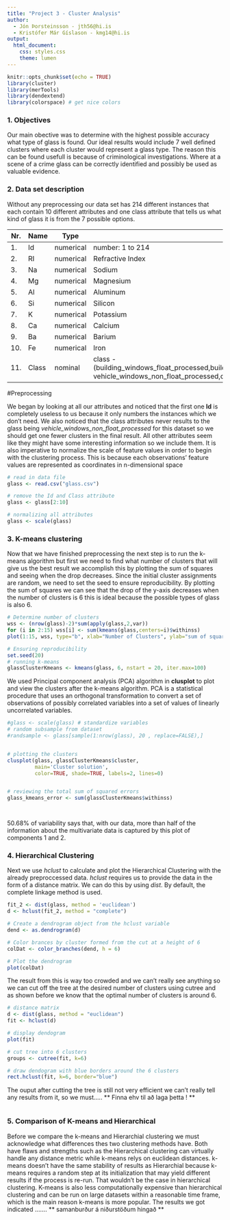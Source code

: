 ```yaml
---
title: "Project 3 - Cluster Analysis"
author: 
  - Jón Þorsteinsson - jth56@hi.is
  - Kristófer Már Gíslason - kmg14@hi.is
output: 
  html_document:
    css: styles.css
    theme: lumen
---
```




```r
knitr::opts_chunk$set(echo = TRUE)
library(cluster)
library(merTools)
library(dendextend)
library(colorspace) # get nice colors
```

### 1. Objectives

Our main obective was to determine with the highest possible accuracy what type of glass is found. Our ideal results would include 7 well defined clusters where each cluster would represent a glass type. The reason this can be found usefull is because of criminological investigations. Where at a scene of a crime glass can be correctly identified and possibly be used as valuable evidence.




### 2. Data set description

Without any preprocessing our data set has 214 different instances that each contain 10 different attributes and one class attribute that tells us what kind of glass it is from the 7 possible options.

| Nr. | Name | Type | Description |
| --- | ---- | ---- | ----------- |
| 1. | Id| numerical | number: 1 to 214 |
| 2. | RI| numerical | Refractive Index |
| 3. | Na| numerical | Sodium |
| 4. | Mg| numerical | Magnesium |
| 5. | Al| numerical | Aluminum |
| 6. | Si| numerical | Silicon |
| 7. | K | numerical | Potassium |
| 8. | Ca| numerical | Calcium|
| 9. | Ba |numerical | Barium |
| 10. |Fe |numerical | Iron| 
| 11. | Class | nominal | class - (building_windows_float_processed,building_windows_non_float_processed,vehicle_windows_float_processed, vehicle_windows_non_float_processed,containers,tableware,headlamps)|

#Preprocessing

We began by looking at all our attributes and noticed that the first one **Id** is completely useless to us because it only numbers the instances which we don't need. We also noticed that the class attributes never results to the glass being *vehicle_windows_non_float_processed* for this dataset so we should get one fewer clusters in the final result. All other attributes seem like they might have some interesting information so we include them. It is also imperative to normalize the scale of feature values in order to begin with the clustering process. This is because each observations' feature values are represented as coordinates in n-dimensional space



```r


# read in data file
glass <- read.csv("glass.csv")

# remove the Id and Class attribute
glass <- glass[2:10]

# normalizing all attributes 
glass <- scale(glass)


```

### 3. K-means clustering

Now that we have finished preprocessing the next step is to run the k-means algorithm but first we need to find what number of clusters that will give us the best result we accomplish this by plotting the sum of squares and seeing when the drop decreases. Since the initial cluster assignments are random, we need to set the seed to ensure reproducibility. 
By plotting the sum of squares we can see that the drop of the y-axis decreases when the number of clusters is 6 this is ideal because the possible types of glass is also 6. 



```r


# Determine number of clusters
wss <- (nrow(glass)-2)*sum(apply(glass,2,var))
for (i in 2:15) wss[i] <- sum(kmeans(glass,centers=i)$withinss)
plot(1:15, wss, type="b", xlab="Number of Clusters", ylab="sum of squares")

# Ensuring reproducibility
set.seed(20)
# running k-means 
glassClusterKmeans <- kmeans(glass, 6, nstart = 20, iter.max=100)


```

 
We used Principal component analysis (PCA) algorithm in **clusplot** to plot and view the clusters after the k-means algorithm. PCA is a statistical procedure that uses an orthogonal transformation to convert a set of observations of possibly correlated variables into a set of values of linearly uncorrelated variables.

```r


#glass <- scale(glass) # standardize variables
# random subsample from dataset
#randsample <- glass[sample(1:nrow(glass), 20 , replace=FALSE),]


# plotting the clusters
clusplot(glass, glassClusterKmeans$cluster,
         main='Cluster solution',
         color=TRUE, shade=TRUE, labels=2, lines=0)


# reviewing the total sum of squared errors  
glass_kmeans_error <- sum(glassClusterKmeans$withinss)




```

50.68% of variability says that, with our data, more than half of the information about the multivariate data is captured by this plot of components 1 and 2.



### 4. Hierarchical Clustering

Next we use *hclust* to calculate and plot the Hierarchical Clustering with the already preproccessed data. *hclust* requires us to provide the data in the form of a distance matrix. We can do this by using *dist*. By default, the complete linkage method is used.


```r

fit_2 <- dist(glass, method = 'euclidean')
d <- hclust(fit_2, method = "complete")

# Create a dendrogram object from the hclust variable
dend <- as.dendrogram(d)

# Color brances by cluster formed from the cut at a height of 6
colDat <- color_branches(dend, h = 6)

# Plot the dendrogram 
plot(colDat)


```

The result from this is way too crowded and we can't really see anything so we can cut off the tree at the desired number of clusters using cutree and as shown before we know that the optimal number of clusters is around 6.

```r

# distance matrix
d <- dist(glass, method = "euclidean") 
fit <- hclust(d) 

# display dendogram
plot(fit) 

# cut tree into 6 clusters
groups <- cutree(fit, k=6) 

# draw dendogram with blue borders around the 6 clusters 
rect.hclust(fit, k=6, border="blue")

```


The ouput after cutting the tree is still not very efficient we can't really tell any results from it, so we must..... ** Finna ehv til að laga þetta ! **


```r




```


### 5. Comparison of K-means and Hierarchical

Before we compare the k-means and Hierarchial clustering we must acknowledge what differences thes two clustering methods have. Both have flaws and strengths such as the Hierarchical clustering can virtually handle any distance metric while k-means relys on euclidean distances. k-means doesn't have the same stability of results as Hierarchial because k-means requires a random step at its initialization that may yield different results if the process is re-run. That wouldn't be the case in hierarchical clustering.
K-means is also less computationally expensive than hierarchical clustering and can be run on large datasets within a reasonable time frame, which is the main reason k-means is more popular. 
The results we got indicated ....... ** samanburður á niðurstöðum hingað ** 










